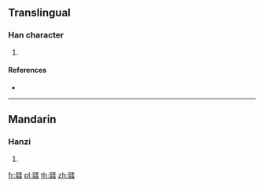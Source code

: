 ==Translingual==

===Han character===
{{Han char|rn=97|rad=瓜|as=19|sn=24|four=71136|canj=HOLII}}

# {{defn|Han|sort=瓜19}}

====References====
* {{Han ref|kx=0747.330|dkj=21433|hdz=42658.010|uh=74E5|ud=29925|bh=F8B3|bd=63667}}

----

==Mandarin==

===Hanzi===
{{cmn-hanzi|pin=[[lì]] ([[li4]])|wg=li<sup>4</sup>}}

# {{defn|lang=cmn|sort=瓜19}}

[[fr:瓥]]
[[pl:瓥]]
[[th:瓥]]
[[zh:瓥]]